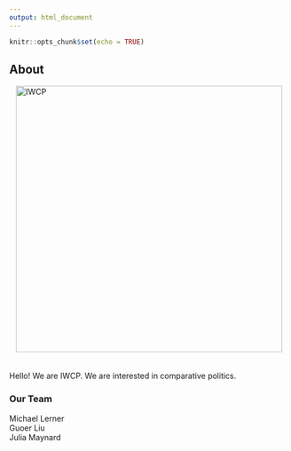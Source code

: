 ```yaml
---
output: html_document
---
```


```r
knitr::opts_chunk$set(echo = TRUE)
```

## About

<img alt = 'IWCP' style='display: block; margin-left: auto; margin-right: auto;width: 50vw;' src='/./about_files/group.png' />\
\
Hello! We are IWCP. We are interested in comparative politics.

### Our Team

Michael Lerner\
Guoer Liu\
Julia Maynard\